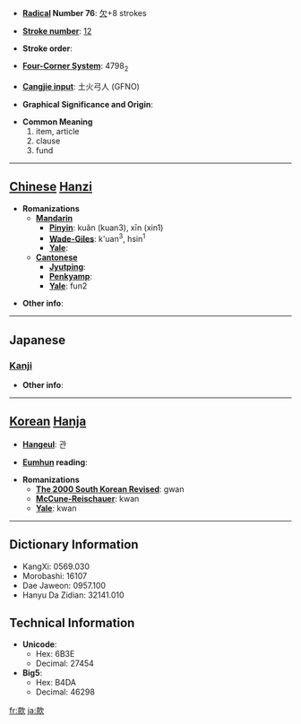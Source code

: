 * '''[[Wiktionary:Chinese radical index| Radical]] Number 76''': [[Wiktionary:Chinese radical index 欠|欠]]+8 strokes

* '''[[Wiktionary:Chinese total strokes index|Stroke number]]''': [[Wiktionary:Chinese total strokes index 12|12]]

* '''Stroke order''': 

* '''[[Wiktionary:Chinese four corner index|Four-Corner System]]''': 4798<sub>2</sub>

* '''[[Wiktionary:Chinese Cangjie index|Cangjie input]]''': 土火弓人 (GFNO)

* '''Graphical Significance and Origin''': 

* '''Common Meaning'''
*#item, article
*# clause
*# fund


----

== [[Chinese]] [[Hanzi]] ==

* '''Romanizations'''
** '''[[Mandarin]]'''
*** '''[[Pinyin]]''': kuǎn (kuan3), xīn (xin1)
*** '''[[Wade-Giles]]''': k'uan<sup>3</sup>, hsin<sup>1</sup>
*** '''[[Yale]]''': 
** '''[[Cantonese]]'''
*** '''[[Jyutping]]''':
*** '''[[Penkyamp]]''': 
*** '''[[Yale]]''': fun2

* '''Other info''': 

----

==Japanese==
===[[Kanji]]===
{{kanji|on readings=[[かん]] (kan)
|kun readings=[[まこと]] (makoto), [[しるす]] (shirusu)
}}

* '''Other info''':  

----

== [[Korean]] [[Hanja]] ==

* '''[[Hangeul]]''': 관

* '''[[Eumhun]] reading''': 

* '''Romanizations'''
** '''[[The 2000 South Korean Revised Romanization|The 2000 South Korean Revised]]''': gwan
** '''[[McCune-Reischauer]]''': kwan
** '''[[Yale]]''': kwan

----

== Dictionary Information ==

* KangXi: 0569.030
* Morobashi: 16107
* Dae Jaweon: 0957.100
* Hanyu Da Zidian: 32141.010

== Technical Information ==

* '''Unicode''':
** Hex: 6B3E
** Decimal: 27454
* '''Big5''':
** Hex: B4DA
** Decimal: 46298

[[fr:款]]
[[ja:款]]